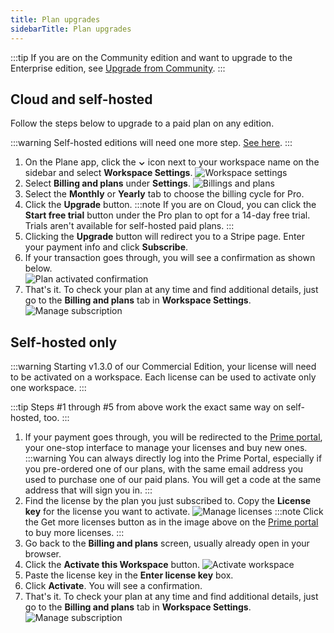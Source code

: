 ```yaml
---
title: Plan upgrades
sidebarTitle: Plan upgrades
---
```


:::tip
If you are on the Community edition and want to upgrade to the Enterprise edition, see [Upgrade from Community](https://developers.plane.so/self-hosting/upgrade-from-community).
:::

## Cloud and self-hosted

Follow the steps below to upgrade to a paid plan on any edition.

:::warning
Self-hosted editions will need one more step. [See here](#self-hosted-only).
:::

1. On the Plane app, click the **⌄** icon next to your workspace name on the sidebar and select **Workspace Settings**.
   ![Workspace settings](/img/activate-license/workspace-settings.webp)
2. Select **Billing and plans** under **Settings**.
   ![Billings and plans](/img/activate-license/billing-and-plans-cloud.webp)
3. Select the **Monthly** or **Yearly** tab to choose the billing cycle for Pro.
4. Click the **Upgrade** button. 
    :::note 
    If you are on Cloud, you can click the **Start free trial** button under the Pro plan to opt for a 14-day free trial. Trials aren't available for self-hosted paid plans.
    :::
5. Clicking the **Upgrade** button will redirect you to a Stripe page. Enter your payment info and click **Subscribe**.
6. If your transaction goes through, you will see a confirmation as shown below.  
   ![Plan activated confirmation](/img/activate-license/activate-pro-license.webp)
7. That's it. To check your plan at any time and find additional details, just go to the **Billing and plans** tab in **Workspace Settings**.
    ![Manage subscription](/img/activate-license/pro-activated-cloud.webp)

## Self-hosted only
   :::warning
   Starting v1.3.0 of our Commercial Edition, your license will need to be activated on a workspace. Each license can be used to activate only one workspace.
   :::
   
   :::tip
   Steps #1 through #5 from above work the exact same way on self-hosted, too. 
   :::

   1. If your payment goes through, you will be redirected to the [Prime portal](https://prime.plane.so/licenses), your one-stop interface to manage your licenses and buy new ones. 
      :::warning
      You can always directly log into the Prime Portal, especially if you pre-ordered one of our plans, with the same email address you used to purchase one of our paid plans. You will get a code at the same address that will sign you in.
      :::
   2. Find the license by the plan you just subscribed to. Copy the **License key** for the license you want to activate. 
      ![Manage licenses](/img/activate-license/copy-license-key.webp)
      :::note
      Click the Get more licenses button as in the image above on the [Prime portal](https://prime.plane.so/licenses/plans) to buy more licenses.
      :::
   3. Go back to the **Billing and plans** screen, usually already open in your browser.
   4. Click the **Activate this Workspace** button.
      ![Activate workspace](/img/activate-license/enter-license-key-selfhosted.webp)
   5. Paste the license key in the **Enter license key** box.
   5. Click **Activate**. You will see a confirmation. 
   6. That's it. To check your plan at any time and find additional details, just go to the **Billing and plans** tab in **Workspace Settings**.
    ![Manage subscription](/img/activate-license/pro-activated-cloud.webp)
